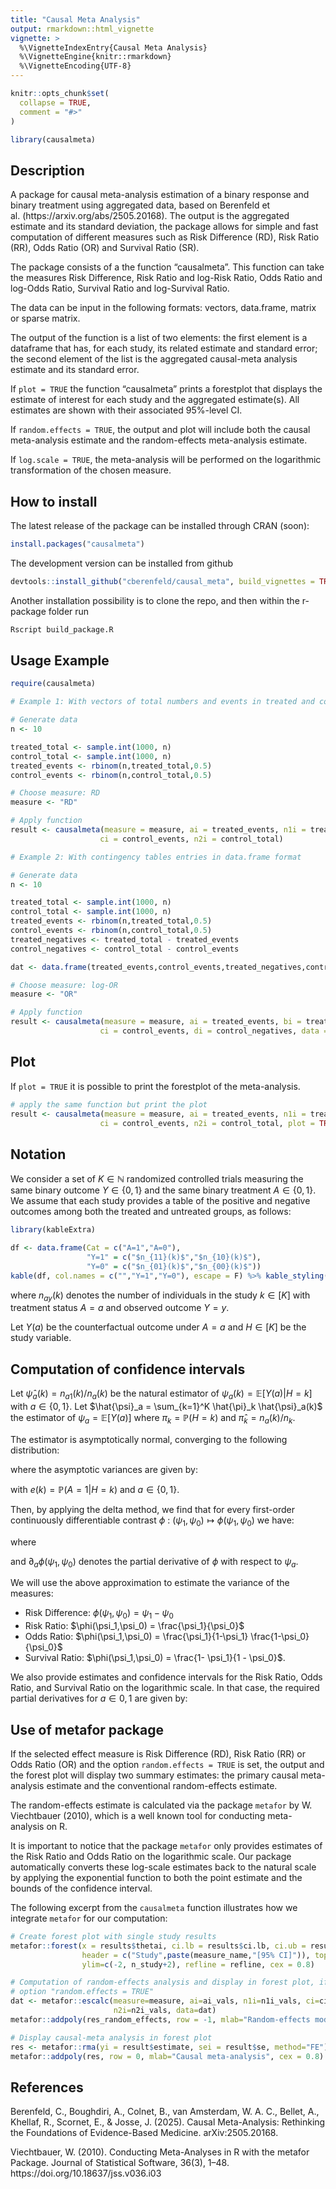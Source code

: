 ```yaml
---
title: "Causal Meta Analysis"
output: rmarkdown::html_vignette
vignette: >
  %\VignetteIndexEntry{Causal Meta Analysis}
  %\VignetteEngine{knitr::rmarkdown}
  %\VignetteEncoding{UTF-8}
---
```


```r
knitr::opts_chunk$set(
  collapse = TRUE,
  comment = "#>"
)
```

```r
library(causalmeta)
```

## Description

A package for causal meta-analysis estimation of a binary response and binary treatment using aggregated data, based on Berenfeld et al. (https://arxiv.org/abs/2505.20168). The output is the aggregated estimate and its standard deviation, the package allows for simple and fast computation of different measures such as Risk Difference (RD), Risk Ratio (RR), Odds Ratio (OR) and Survival Ratio (SR).

The package consists of a the function "causalmeta". This function can take the measures Risk Difference, Risk Ratio and log-Risk Ratio, Odds Ratio and log-Odds Ratio, Survival Ratio and log-Survival Ratio.

The data can be input in the following formats: vectors, data.frame, matrix or sparse matrix.

The output of the function is a list of two elements: the first element is a dataframe that has, for each study, its related estimate and standard error; the second element of the list is the aggregated causal-meta analysis estimate and its standard error.

If `plot = TRUE` the function "causalmeta" prints a forestplot that displays the estimate of interest for each study and the aggregated estimate(s). All estimates are shown with their associated 95%-level CI.

If `random.effects = TRUE`, the output and plot will include both the causal meta-analysis estimate and the random-effects meta-analysis estimate.

If `log.scale = TRUE`, the meta-analysis will be performed on the logarithmic transformation of the chosen measure.

## How to install

The latest release of the package can be installed through CRAN (soon):

```r
install.packages("causalmeta")
```

The development version can be installed from github

```r
devtools::install_github("cberenfeld/causal_meta", build_vignettes = TRUE)
```

Another installation possibility is to clone the repo, and then within the r-package folder run

```r
Rscript build_package.R
```

## Usage Example

```r
require(causalmeta)

# Example 1: With vectors of total numbers and events in treated and control

# Generate data
n <- 10

treated_total <- sample.int(1000, n)
control_total <- sample.int(1000, n)
treated_events <- rbinom(n,treated_total,0.5)
control_events <- rbinom(n,control_total,0.5)

# Choose measure: RD
measure <- "RD"

# Apply function
result <- causalmeta(measure = measure, ai = treated_events, n1i = treated_total,
                    ci = control_events, n2i = control_total)

# Example 2: With contingency tables entries in data.frame format

# Generate data
n <- 10

treated_total <- sample.int(1000, n)
control_total <- sample.int(1000, n)
treated_events <- rbinom(n,treated_total,0.5)
control_events <- rbinom(n,control_total,0.5)
treated_negatives <- treated_total - treated_events
control_negatives <- control_total - control_events

dat <- data.frame(treated_events,control_events,treated_negatives,control_negatives)

# Choose measure: log-OR
measure <- "OR"

# Apply function
result <- causalmeta(measure = measure, ai = treated_events, bi = treated_negatives,
                    ci = control_events, di = control_negatives, data = dat, log.scale = TRUE)


```

## Plot

If `plot = TRUE` it is possible to print the forestplot of the meta-analysis.

```r
# apply the same function but print the plot
result <- causalmeta(measure = measure, ai = treated_events, n1i = treated_total,
                    ci = control_events, n2i = control_total, plot = TRUE)
```

## Notation

We consider a set of $K \in \mathbb{N}$ randomized controlled trials measuring the same binary outcome $Y \in \{0,1\}$ and the same binary treatment $A \in \{0,1\}$. We assume that each study provides a table of the positive and negative outcomes among both the treated and untreated groups, as follows:

```r
library(kableExtra)

df <- data.frame(Cat = c("A=1","A=0"),
                 "Y=1" = c("$n_{11}(k)$","$n_{10}(k)$"),
                 "Y=0" = c("$n_{01}(k)$","$n_{00}(k)$"))
kable(df, col.names = c("","Y=1","Y=0"), escape = F) %>% kable_styling(latex_options = "hold_position")

```

where $n_{ay}(k)$ denotes the number of individuals in the study $k \in [K]$ with treatment status $A = a$ and observed outcome $Y=y$.

Let $Y(a)$ be the counterfactual outcome under $A = a$ and $H \in [K]$ be the study variable.

## Computation of confidence intervals

Let $\hat{\psi}_a (k) = n_{a1}(k) / n_a(k)$ be the natural estimator of $\psi_a (k) = \mathbb{E}[Y(a)|H=k]$ with $a \in \{0,1\}$. Let $\hat{\psi}_a = \sum_{k=1}^K \hat{\pi}_k \hat{\psi}_a(k)$ the estimator of $\psi_a = \mathbb{E}[Y(a)]$ where $\pi_k = \mathbb{P}(H = k)$ and $\hat{\pi}_k = n_a(k)/n_k$.

The estimator is asymptotically normal, converging to the following distribution:

\begin{equation*}

\sqrt{n} \: ((\hat{\psi}_1,\hat{\psi}_0) - (\psi_1,\psi_0)) \xrightarrow{\mathcal{L}} \mathcal{N}\biggr{(}0, \begin{bmatrix} 0 & \sigma^2_1 \\ \sigma^2_0 & 0 \end{bmatrix} \biggr{)}

\end{equation*}

where the asymptotic variances are given by:

\begin{equation*}

\sigma^2_a = \sum_{k=1}^K \pi_k \frac{\psi_a (k) (1 - \psi_a (k))}{e^a(k) (1 - e(k))^{1-a}} + \sum_{k=1}^K \pi_k \psi_a(k)^2 - \psi_a^2

\end{equation*}

with $e(k) = \mathbb{P}(A = 1 | H = k)$ and $a \in \{ 0,1 \}$.

Then, by applying the delta method, we find that for every first-order continuously differentiable contrast $\phi \: : \: (\psi_1,\psi_0) \mapsto \phi(\psi_1,\psi_0)$ we have:

\begin{equation*}

\sqrt{n} \: (\phi(\hat{\psi}_1,\hat{\psi}_0) - \phi(\psi_1,\psi_0)) \xrightarrow{\mathcal{L}} \mathcal{N} ( 0, \eta^2 )

\end{equation*}

where 

\begin{equation*}
\eta^2 = \sigma_1^2 \: \partial_1 \phi(\psi_1,\psi_0)^2 + \sigma_0^2 \: \partial_0 \phi(\psi_1,\psi_0)^2
\end{equation*}

and $\partial_a \phi(\psi_1,\psi_0)$ denotes the partial derivative of $\phi$ with respect to $\psi_a$.

We will use the above approximation to estimate the variance of the measures:

- Risk Difference: $\phi(\psi_1,\psi_0) = \psi_1 - \psi_0$
- Risk Ratio: $\phi(\psi_1,\psi_0) = \frac{\psi_1}{\psi_0}$
- Odds Ratio: $\phi(\psi_1,\psi_0) = \frac{\psi_1}{1-\psi_1} \frac{1-\psi_0}{\psi_0}$
- Survival Ratio: $\phi(\psi_1,\psi_0) = \frac{1- \psi_1}{1 - \psi_0}$.

We also provide estimates and confidence intervals for the Risk Ratio, Odds Ratio, and Survival Ratio on the logarithmic scale. In that case, the required partial derivatives for $a \in {0,1}$ are given by:

\begin{equation*}
\partial_a \log \phi(\psi_1,\psi_0) = \frac{1}{\phi(\psi_1,\psi_0)} \partial_a \phi(\psi_1,\psi_0)
\end{equation*}

<!-- For the variance of the log-scale measures, we use the Delta Method approximation with: -->

<!-- \begin{equation*} -->

<!-- \sqrt{n} \: (\log(\phi(\hat{\psi}_1,\hat{\psi}_0)) - \log(\phi(\psi_1,\psi_0))) \xrightarrow{\mathcal{L}} \mathcal{N} ( 0, \xi^2 ) -->

<!-- \end{equation*} -->

<!-- where $\xi^2 = \frac{1}{\phi(\psi_1,\psi_0)^2} \eta^2$. -->

## Use of metafor package

If the selected effect measure is Risk Difference (RD), Risk Ratio (RR) or Odds Ratio (OR) and the option `random.effects = TRUE` is set, the output and the forest plot will display two summary estimates: the primary causal meta-analysis estimate and the conventional random-effects estimate.

The random-effects estimate is calculated via the package `metafor` by W. Viechtbauer (2010), which is a well known tool for conducting meta-analysis on R. 

It is important to notice that the package `metafor` only provides estimates of the Risk Ratio and Odds Ratio on the logarithmic scale. Our package automatically converts these log-scale estimates back to the natural scale by applying the exponential function to both the point estimate and the bounds of the confidence interval.

The following excerpt from the `causalmeta` function illustrates how we integrate `metafor` for our computation:

```r
# Create forest plot with single study results
metafor::forest(x = results$thetai, ci.lb = results$ci.lb, ci.ub = results$ci.ub,
                header = c("Study",paste(measure_name,"[95% CI]")), top=2,
                ylim=c(-2, n_study+2), refline = refline, cex = 0.8)

# Computation of random-effects analysis and display in forest plot, if
# option "random.effects = TRUE"
dat <- metafor::escalc(measure=measure, ai=ai_vals, n1i=n1i_vals, ci=ci_vals,
                       n2i=n2i_vals, data=dat)
metafor::addpoly(res_random_effects, row = -1, mlab="Random-effects model", cex = 0.8)

# Display causal-meta analysis in forest plot
res <- metafor::rma(yi = result$estimate, sei = result$se, method="FE")
metafor::addpoly(res, row = 0, mlab="Causal meta-analysis", cex = 0.8)
```

## References

Berenfeld, C., Boughdiri, A., Colnet, B., van Amsterdam, W. A. C., Bellet, A., Khellaf, R., Scornet, E., & Josse, J. (2025). Causal Meta-Analysis: Rethinking the Foundations of Evidence-Based Medicine. arXiv:2505.20168.

Viechtbauer, W. (2010). Conducting Meta-Analyses in R with the metafor Package. Journal of Statistical Software, 36(3), 1–48. https://doi.org/10.18637/jss.v036.i03

